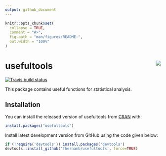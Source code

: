 ```yaml
---
output: github_document
---
```


<!-- README.md is generated from README.Rmd. Please edit that file -->

```r
knitr::opts_chunk$set(
  collapse = TRUE,
  comment = "#>",
  fig.path = "man/figures/README-",
  out.width = "100%"
)
```

# usefultools <img src="man/figures/logo.png" align="right" />

[![Travis build status](https://travis-ci.com/fhernanb/usefultools.svg?branch=master)](https://travis-ci.com/fhernanb/usefultools)

This package contains useful functions for statistical analysis.

## Installation

You can install the released version of usefultools from [CRAN](https://CRAN.R-project.org) with:

``` r
install.packages("usefultools")
```

Install latest development version from GitHub using the code given below:

```r
if (!require('devtools')) install.packages('devtools')
devtools::install_github('fhernanb/usefultools', force=TRUE)
```
